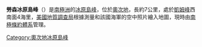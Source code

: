 {{Coord|70|47|S|159|45|E|source:GNIS|display=title}}

'''勞森冰原島峰'''（{{lang-en|Lawson Nunataks}}）是[[南極洲|南極洲]]的[[冰原島峰|冰原島峰]]，位於[[奧次地|奧次地]]，長約7公里，處於[[凱姆峰|凱姆峰]]西南面4海里，[[美國地質調查局|美國地質調查局]]根據測量和該國海軍的空中照片繪入地圖，現時由[[南極條約體系|南極條約體系]]管理。

{{DEFAULTSORT:Lawson Nunataks}}
[[Category:奧次地冰原島峰|Category:奧次地冰原島峰]]


{{OatesLand-geo-stub}}
